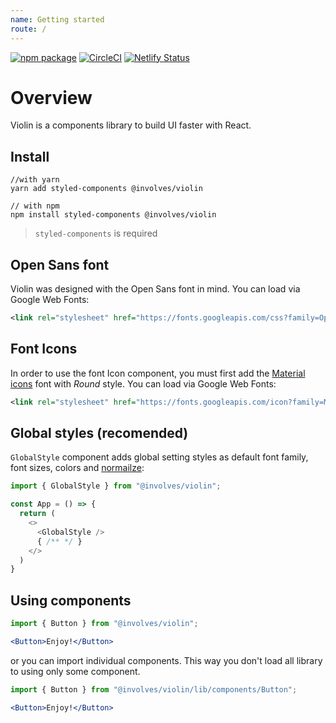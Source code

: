 ```yaml
---
name: Getting started
route: /
---
```


[![npm package](https://img.shields.io/npm/v/@involves/violin/latest.svg)](https://www.npmjs.com/package/@involves/violin)
[![CircleCI](https://img.shields.io/circleci/project/github/involvestecnologia/violin/master.svg)](https://circleci.com/gh/involvestecnologia/violin/tree/master)
[![Netlify Status](https://api.netlify.com/api/v1/badges/e51f2c75-0c37-4fec-9814-95cdd188a532/deploy-status)](https://app.netlify.com/sites/violin-ui/deploys)

# Overview

Violin is a components library to build UI faster with React.

## Install 

```shell
//with yarn
yarn add styled-components @involves/violin

// with npm
npm install styled-components @involves/violin
```

> `styled-components` is required

## Open Sans font

Violin was designed with the Open Sans font in mind. You can load via Google Web Fonts:

```xml
<link rel="stylesheet" href="https://fonts.googleapis.com/css?family=Open+Sans:400,600,700&display=swap" />
```

## Font Icons

In order to use the font Icon component, you must first add the [Material icons](https://material.io/tools/icons/) font with *Round* style. You can load via Google Web Fonts:

```xml
<link rel="stylesheet" href="https://fonts.googleapis.com/icon?family=Material+Icons+Round" />
```

## Global styles (recomended)

`GlobalStyle` component adds global setting styles as default font family, font sizes, colors and [normailze](https://necolas.github.io/normalize.css/):

```javascript
import { GlobalStyle } from "@involves/violin";

const App = () => {
  return (
    <>
      <GlobalStyle />
      { /** */ }
    </>
  )
}
```

## Using components

```jsx
import { Button } from "@involves/violin";

<Button>Enjoy!</Button>
```

or you can import individual components. This way you don't load all library to using only some component.

```jsx
import { Button } from "@involves/violin/lib/components/Button";

<Button>Enjoy!</Button>
```
